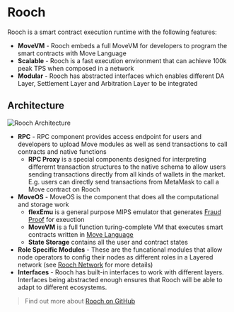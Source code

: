 # Rooch

Rooch is a smart contract execution runtime with the following features:

- **MoveVM** - Rooch embeds a full MoveVM for developers to program the smart contracts with Move Language
- **Scalable** - Rooch is a fast execution environment that can achieve 100k peak TPS when composed in a network
- **Modular** - Rooch has abstracted interfaces which enables different DA Layer, Settlement Layer and Arbitration Layer to be integrated

## Architecture


<Image
  src="/docs/rooch-architecture.png"
  alt="Rooch Architecture"
  width={600}
  height={600}
  className="mx-auto my-2"
/>

- **RPC** - RPC component provides access endpoint for users and developers to upload Move modules as well as send transactions to call contracts and native functions
  - **RPC Proxy** is a special components designed for interpreting differernt transaction structures to the native schema to allow users sending transactions directly from all kinds of wallets in the market. E.g. users can directly send transactions from MetaMask to call a Move contract on Rooch
- **MoveOS** - MoveOS is the component that does all the computational and storage work
  - **flexEmu** is a general purpose MIPS emulator that generates [Fraud Proof](/docs/tech-highlights/fraud-proof) for exeuction
  - **MoveVM** is a full function turing-complete VM that executes smart contracts written in [Move Language](/docs/tech-highlights/move-language)
  - **State Storage** contains all the user and contract states
- **Role Specific Modules** - These are the funcational modules that allow node operators to config their nodes as different roles in a Layered network (see [Rooch Network](/docs/rooch-network) for more details)
- **Interfaces** - Rooch has built-in interfaces to work with different layers. Interfaces being abstracted enough ensures that Rooch will be able to adapt to different ecosystems.

> Find out more about [Rooch on GitHub](https://github.com/rooch-network/rooch)
